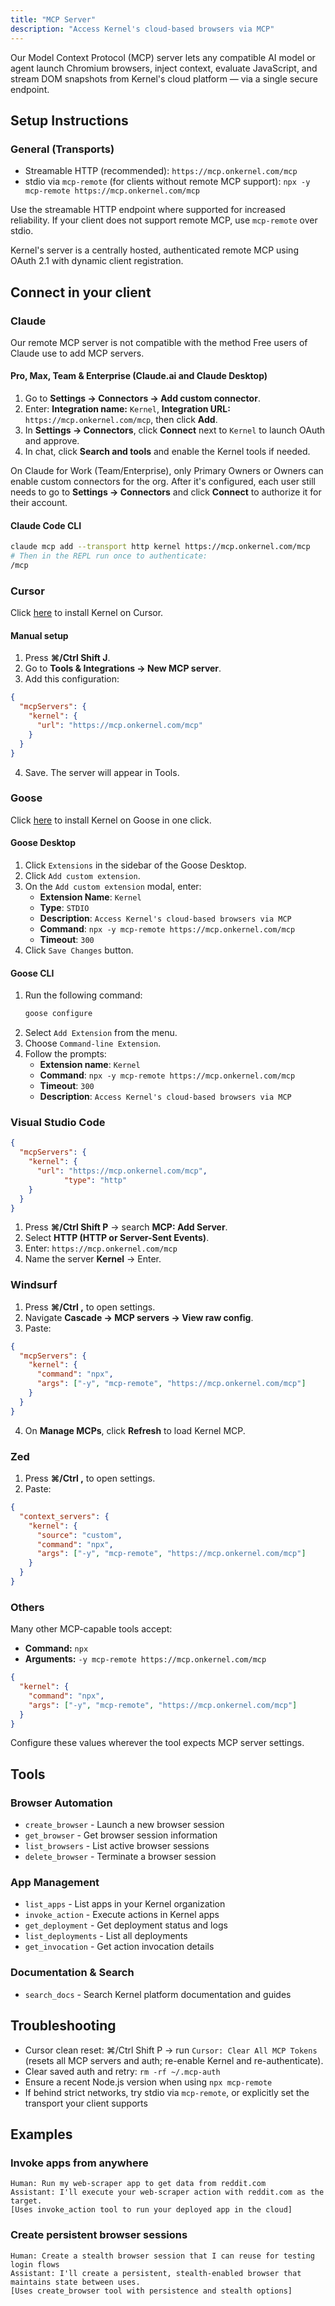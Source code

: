 ```yaml
---
title: "MCP Server"
description: "Access Kernel's cloud-based browsers via MCP"
---
```


Our Model Context Protocol (MCP) server lets any compatible AI model or agent launch Chromium browsers, inject context, evaluate JavaScript, and stream DOM snapshots from Kernel's cloud platform — via a single secure endpoint.

## Setup Instructions

### General (Transports)

- Streamable HTTP (recommended): `https://mcp.onkernel.com/mcp`
- stdio via `mcp-remote` (for clients without remote MCP support): `npx -y mcp-remote https://mcp.onkernel.com/mcp`

Use the streamable HTTP endpoint where supported for increased reliability. If your client does not support remote MCP, use `mcp-remote` over stdio.

Kernel's server is a centrally hosted, authenticated remote MCP using OAuth 2.1 with dynamic client registration.

## Connect in your client

### Claude

<Info>Our remote MCP server is not compatible with the method Free users of Claude use to add MCP servers.</Info>

#### Pro, Max, Team & Enterprise (Claude.ai and Claude Desktop)

1. Go to **Settings → Connectors → Add custom connector**.
2. Enter: **Integration name:** `Kernel`, **Integration URL:** `https://mcp.onkernel.com/mcp`, then click **Add**.
3. In **Settings → Connectors**, click **Connect** next to `Kernel` to launch OAuth and approve.
4. In chat, click **Search and tools** and enable the Kernel tools if needed.

<Info>On Claude for Work (Team/Enterprise), only Primary Owners or Owners can enable custom connectors for the org. After it's configured, each user still needs to go to **Settings → Connectors** and click **Connect** to authorize it for their account.</Info>

#### Claude Code CLI

```bash
claude mcp add --transport http kernel https://mcp.onkernel.com/mcp
# Then in the REPL run once to authenticate:
/mcp
```

### Cursor

Click [here](cursor://anysphere.cursor-deeplink/mcp/install?name=kernel&config=eyJ1cmwiOiJodHRwczovL21jcC5vbmtlcm5lbC5jb20vbWNwIn0%3D) to install Kernel on Cursor.

#### Manual setup

1. Press **⌘/Ctrl Shift J**.
2. Go to **Tools & Integrations → New MCP server**.
3. Add this configuration:

```json
{
  "mcpServers": {
    "kernel": {
      "url": "https://mcp.onkernel.com/mcp"
    }
  }
}
```

4. Save. The server will appear in Tools.

### Goose

Click [here](goose://extension?cmd=npx&arg=-y&arg=mcp-remote&arg=https%3A%2F%2Fmcp.onkernel.com%2Fmcp&timeout=300&id=kernel&name=Kernel&description=Access%20Kernel%27s%20cloud-based%20browsers%20via%20MCP) to install Kernel on Goose in one click.

#### Goose Desktop

1. Click `Extensions` in the sidebar of the Goose Desktop.
2. Click `Add custom extension`.
3. On the `Add custom extension` modal, enter:
   - **Extension Name**: `Kernel`
   - **Type**: `STDIO`
   - **Description**: `Access Kernel's cloud-based browsers via MCP`
   - **Command**: `npx -y mcp-remote https://mcp.onkernel.com/mcp`
   - **Timeout**: `300`
4. Click `Save Changes` button.

#### Goose CLI

1. Run the following command:
   ```bash
   goose configure
   ```
2. Select `Add Extension` from the menu.
3. Choose `Command-line Extension`.
4. Follow the prompts:
   - **Extension name**: `Kernel`
   - **Command**: `npx -y mcp-remote https://mcp.onkernel.com/mcp`
   - **Timeout**: `300`
   - **Description**: `Access Kernel's cloud-based browsers via MCP`

### Visual Studio Code

```json
{
  "mcpServers": {
    "kernel": {
      "url": "https://mcp.onkernel.com/mcp",
			"type": "http"
    }
  }
}
```

1. Press **⌘/Ctrl Shift P** → search **MCP: Add Server**.
2. Select **HTTP (HTTP or Server-Sent Events)**.
3. Enter: `https://mcp.onkernel.com/mcp`
4. Name the server **Kernel** → Enter.

### Windsurf

1. Press **⌘/Ctrl ,** to open settings.
2. Navigate **Cascade → MCP servers → View raw config**.
3. Paste:

```json
{
  "mcpServers": {
    "kernel": {
      "command": "npx",
      "args": ["-y", "mcp-remote", "https://mcp.onkernel.com/mcp"]
    }
  }
}
```

4. On **Manage MCPs**, click **Refresh** to load Kernel MCP.

### Zed

1. Press **⌘/Ctrl ,** to open settings.
3. Paste:

```json
{
  "context_servers": {
    "kernel": {
      "source": "custom",
      "command": "npx",
      "args": ["-y", "mcp-remote", "https://mcp.onkernel.com/mcp"]
    }
  }
}
```

### Others

Many other MCP-capable tools accept:

- **Command:** `npx`
- **Arguments:** `-y mcp-remote https://mcp.onkernel.com/mcp`

```json
{
  "kernel": {
    "command": "npx",
    "args": ["-y", "mcp-remote", "https://mcp.onkernel.com/mcp"]
  }
}
```

Configure these values wherever the tool expects MCP server settings.

## Tools

### Browser Automation
- `create_browser` - Launch a new browser session
- `get_browser` - Get browser session information
- `list_browsers` - List active browser sessions
- `delete_browser` - Terminate a browser session

### App Management
- `list_apps` - List apps in your Kernel organization
- `invoke_action` - Execute actions in Kernel apps
- `get_deployment` - Get deployment status and logs
- `list_deployments` - List all deployments
- `get_invocation` - Get action invocation details

### Documentation & Search
- `search_docs` - Search Kernel platform documentation and guides

## Troubleshooting

- Cursor clean reset: ⌘/Ctrl Shift P → run `Cursor: Clear All MCP Tokens` (resets all MCP servers and auth; re-enable Kernel and re-authenticate).
- Clear saved auth and retry: `rm -rf ~/.mcp-auth`
- Ensure a recent Node.js version when using `npx mcp-remote`
- If behind strict networks, try stdio via `mcp-remote`, or explicitly set the transport your client supports

## Examples

### Invoke apps from anywhere

```
Human: Run my web-scraper app to get data from reddit.com
Assistant: I'll execute your web-scraper action with reddit.com as the target.
[Uses invoke_action tool to run your deployed app in the cloud]
```

### Create persistent browser sessions

```
Human: Create a stealth browser session that I can reuse for testing login flows
Assistant: I'll create a persistent, stealth-enabled browser that maintains state between uses.
[Uses create_browser tool with persistence and stealth options]
```
